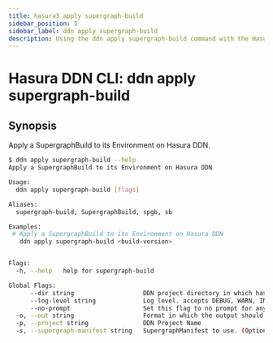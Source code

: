 ```yaml
---
title: hasura3 apply supergraph-build
sidebar_position: 5
sidebar_label: ddn apply supergraph-build
description: Using the ddn apply supergraph-build command with the Hasura CLI
---
```


# Hasura DDN CLI: ddn apply supergraph-build 

## Synopsis
Apply a SupergraphBuild to its Environment on Hasura DDN.

```bash
$ ddn apply supergraph-build --help
Apply a SupergraphBuild to its Environment on Hasura DDN

Usage:
  ddn apply supergraph-build [flags]

Aliases:
  supergraph-build, SupergraphBuild, spgb, sb

Examples:
 # Apply a SupergraphBuild to its Environment on Hasura DDN
   ddn apply supergraph-build <build-version>


Flags:
  -h, --help   help for supergraph-build

Global Flags:
      --dir string                   DDN project directory in which hasura.yaml is present (default ".")
      --log-level string             Log level. accepts DEBUG, WARN, INFO, ERROR, FATAL (default "INFO")
      --no-prompt                    Set this flag to no prompt for anything, the command fails if any input is missing
  -o, --out string                   Format in which the output should be printed, accepts table, json and yaml (default "table")
  -p, --project string               DDN Project Name
  -s, --supergraph-manifest string   SupergraphManifest to use. (Optional. DefaultSupergraphManifest used  if not provided)
```

